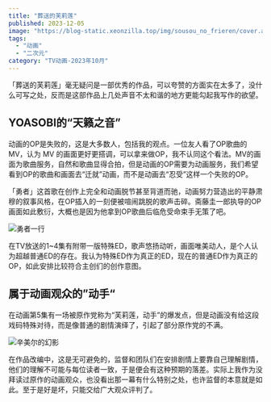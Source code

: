 ```yaml
---
title: "葬送的芙莉莲"
published: 2023-12-05
image: "https://blog-static.xeonzilla.top/img/sousou_no_frieren/cover.avif"
tags:
  - "动画"
  - "二次元"
category: "TV动画-2023年10月"
---
```


「葬送的芙莉莲」毫无疑问是一部优秀的作品，可以夸赞的方面实在太多了，没什么可写之处，反而是这部作品上几处声音不太和谐的地方更能勾起我写作的欲望。

## YOASOBI的“天籁之音”
动画的OP是失败的，这是大多数人，包括我的观点。一位友人看了OP歌曲的MV，认为 MV 的画面更好更搭调，可以拿来做OP，我不认同这个看法。MV的画面为歌曲服务，自然和歌曲显得合拍，但是动画的OP需要为动画服务，我们希望看到OP的歌曲和画面去“迁就”动画，而不是动画去“忍受”这样一个失败的OP。

「勇者」这首歌在创作上完全和动画脱节甚至背道而驰，动画努力营造出的平静肃穆的叙事风格，在OP插入的一刻便被喧闹跳脱的歌声击碎。斋藤圭一郎执导的OP画面如此敷衍，大概也是因为他拿到OP歌曲后临危受命束手无策了吧。

<Image src="https://blog-static.xeonzilla.top/img/sousou_no_frieren/01.avif" alt="勇者一行" format="avif" inferSize />

在TV放送的1~4集有附带一版特殊ED，歌声悠扬动听，画面唯美动人，是个人认为超越普通ED的存在。我认为特殊ED作为真正的ED，现在的普通ED作为真正的OP，如此安排比较符合主创们的创作意图。

## 属于动画观众的”动手“
在动画第5集有一场被原作党称为“芙莉莲，动手”的爆发点，但是动画没有给这段戏码特殊对待，而是像普通的剧情演绎了，引起了部分原作党的不满。

<Image src="https://blog-static.xeonzilla.top/img/sousou_no_frieren/02.avif" alt="辛美尔的幻影" format="avif" inferSize />

在作品改编中，这是无可避免的，监督和团队们在安排剧情上要靠自己理解剧情，他们的理解不可能与每位读者一致，于是便会有这种预期的落差。实际上我作为没拜读过原作的动画观众，也没看出那一幕有什么特别之处，也许监督的本意就是如此。至于是好是坏，只能交给广大观众评判了。
